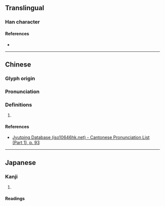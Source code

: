 {{character info}}
==Translingual==

===Han character===
{{Han char|rn=38|rad=女|as=07|sn=10|four=|canj=VMMR|ids=⿰女吾}}

====References====
* {{Han ref|kx=0263.160|dkj=06338|dj=0530.030|hdz=21050.030|uh=5A2A|ud=23082}}

----

==Chinese==
{{zh-forms}}

===Glyph origin===
{{Han etym}}

===Pronunciation===
{{zh-pron
|m=wú
|c=m4,ng4
|mc=y
|oc=y
|cat=
}}

===Definitions===
{{zh-hanzi}}

# {{rfdef|zh}}

====References====
* [http://www.iso10646hk.net/jp/document/download.jsp Jyutping Database (iso10646hk.net) - Cantonese Pronunciation List (Part 1), p. 93]

----

==Japanese==

===Kanji===
{{ja-kanji|grade=|rs=女07}}

# {{rfdef|ja|sort=女07}}

====Readings====
{{ja-readings|on=[[ご]] (go), [[ぎょ]] (gyo)|kun=[[おんな]] (onna)}}